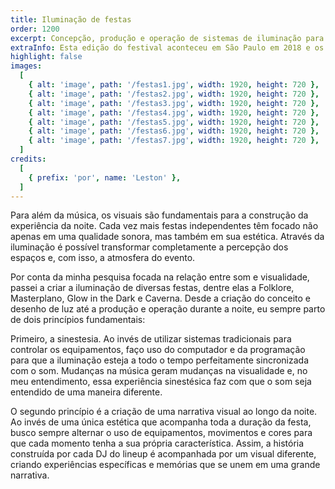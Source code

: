 ```yaml
---
title: Iluminação de festas
order: 1200
excerpt: Concepção, produção e operação de sistemas de iluminação para festas controlados através de programação.
extraInfo: Esta edição do festival aconteceu em São Paulo em 2018 e os cinco eventos foram na Praça do Patriarca, Void e Fabriketa.
highlight: false
images:
  [
    { alt: 'image', path: '/festas1.jpg', width: 1920, height: 720 },
    { alt: 'image', path: '/festas2.jpg', width: 1920, height: 720 },
    { alt: 'image', path: '/festas3.jpg', width: 1920, height: 720 },
    { alt: 'image', path: '/festas4.jpg', width: 1920, height: 720 },
    { alt: 'image', path: '/festas5.jpg', width: 1920, height: 720 },
    { alt: 'image', path: '/festas6.jpg', width: 1920, height: 720 },
    { alt: 'image', path: '/festas7.jpg', width: 1920, height: 720 },
  ]
credits:
  [
    { prefix: 'por', name: 'Leston' },
  ]
---
```

Para além da música, os visuais são fundamentais para a construção da experiência da noite. Cada vez mais festas independentes têm focado não apenas em uma qualidade sonora, mas também em sua estética. Através da iluminação é possível transformar completamente a percepção dos espaços e, com isso, a atmosfera do evento.

Por conta da minha pesquisa focada na relação entre som e visualidade, passei a criar a iluminação de diversas festas, dentre elas a Folklore, Masterplano, Glow in the Dark e Caverna. Desde a criação do conceito e desenho de luz até a produção e operação durante a noite, eu sempre parto de dois princípios fundamentais: 

Primeiro, a sinestesia. Ao invés de utilizar sistemas tradicionais para controlar os equipamentos, faço uso do computador e da programação para que a iluminação esteja a todo o tempo perfeitamente sincronizada com o som. Mudanças na música geram mudanças na visualidade e, no meu entendimento, essa experiência sinestésica faz com que o som seja entendido de uma maneira diferente.

O segundo princípio é a criação de uma narrativa visual ao longo da noite. Ao invés de uma única estética que acompanha toda a duração da festa, busco sempre alternar o uso de equipamentos, movimentos e cores para que cada momento tenha a sua própria característica. Assim, a história construída por cada DJ do lineup é acompanhada por um visual diferente, criando experiências específicas  e memórias que se unem em uma grande narrativa.
